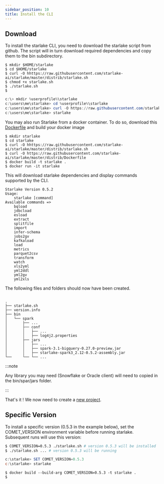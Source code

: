 ```yaml
---
sidebar_position: 10
title: Install the CLI
---
```



## Download

To install the starlake CLI, you need to download the starlake script from github. 
The script will in turn download required dependencies and copy them to the bin subdirectory.

<Tabs groupId="platforms">
<TabItem value="linux_macos" label="Linux/MacOS">

```shell
$ mkdir $HOME/starlake
$ cd $HOME/starlake
$ curl -O hhttps://raw.githubusercontent.com/starlake-ai/starlake/master/distrib/starlake.sh
$ chmod +x starlake.sh
$ ./starlake.sh
$

```

</TabItem>

<TabItem value="windows" label="Windows">

```powershell
c:\> mkdir %userprofile%\starlake
c:\users\me\starlake> cd %userprofile%\starlake
c:\users\me\starlake> curl -O https://raw.githubusercontent.com/starlake-ai/starlake/master/distrib/starlake.cmd
c:\users\me\starlake> starlake
```

</TabItem>

<TabItem value="docker" label="Docker">

You may also run Starlake from a docker container. To do so, download this [Dockerfile](https://github.com/starlake-ai/starlake/blob/master/distrib/Dockerfile)
and build your docker image
	
```shell
$ mkdir starlake
$ cd starlake
$ curl -O hhttps://raw.githubusercontent.com/starlake-ai/starlake/master/distrib/starlake.sh
$ curl -O https://raw.githubusercontent.com/starlake-ai/starlake/master/distrib/Dockerfile
$ docker build -t starlake .
$ docker run -it starlake

```
</TabItem>
</Tabs>

This will download starlake dependencies and display commands supported by the CLI.


```
Starlake Version 0.5.2
Usage:
	starlake [command]
Available commands =>
	bqload
	jdbcload
	esload
	extract
	splitfile
	import
	infer-schema
    jobs2gv
	kafkaload
	load
	metrics
	parquet2csv
	transform
	watch
	xls2yml
	yml2ddl
	yml2gv
	yml2xls
```

The following files and folders should now have been created. 

```text {6,13,14}

.
├── starlake.sh
├── version.info
├── bin
│   └── spark
│       ├── ...
│       ├── conf
│       │   ├── ...
│       │   ├── log4j2.properties
│       ├── jars
│       │   ├── ...
│       │   ├── spark-3.1-bigquery-0.27.0-preview.jar
│       │   ├── starlake-spark3_2.12-0.5.2-assembly.jar
└──     └── └── ...

```

:::note

Any library you may need (Snowflake or Oracle client)  will need to copied in the bin/spar/jars folder.

:::

That's it ! We now need to create a [new project](bootstrap).


## Specific Version

To install a specific version (0.5.3 in the example below), set the COMET_VERSION environment variable before running starlake.
Subsequent runs will use this version:

<Tabs groupId="platforms">
<TabItem value="linux_macos" label="Linux/MacOS">

```sh
$ COMET_VERSION=0.5.3 ./starlake.sh # version 0.5.3 will be installed
$ ./starlake.sh ... # version 0.5.3 will be running
```

</TabItem>
<TabItem value="windows" label="Windows">

```powershell
c:\starlake> SET COMET_VERSION=0.5.3
c:\starlake> starlake

```

</TabItem>
<TabItem value="docker" label="Docker">

```shell
$ docker build --build-arg COMET_VERSION=0.5.3 -t starlake .
$
```

</TabItem>


</Tabs>

